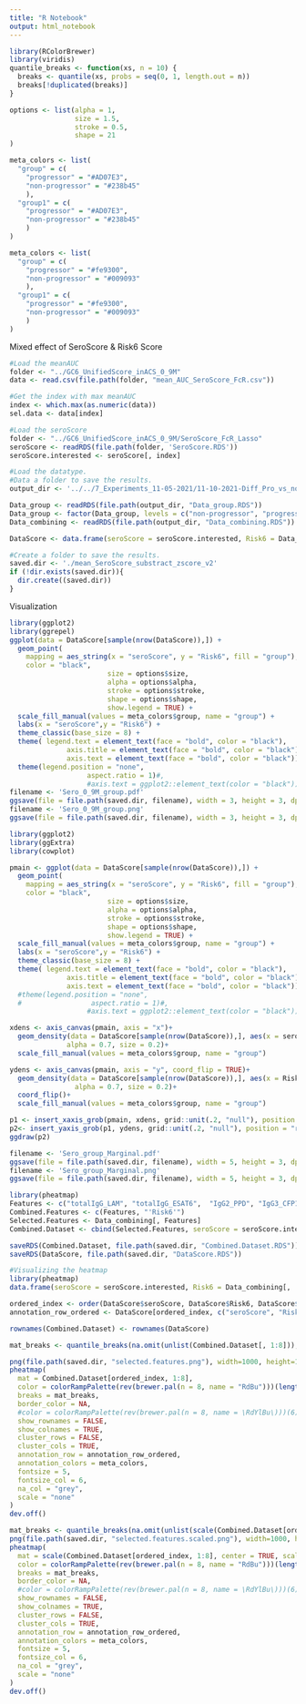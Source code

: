 ```yaml
---
title: "R Notebook"
output: html_notebook
---
```

```r
library(RColorBrewer)
library(viridis)
quantile_breaks <- function(xs, n = 10) {
  breaks <- quantile(xs, probs = seq(0, 1, length.out = n))
  breaks[!duplicated(breaks)]
}

options <- list(alpha = 1,
                size = 1.5,
                stroke = 0.5,
                shape = 21
)

meta_colors <- list(
  "group" = c(
    "progressor" = "#AD07E3",
    "non-progressor" = "#238b45"
    ),
  "group1" = c(
    "progressor" = "#AD07E3",
    "non-progressor" = "#238b45"
    )
)

meta_colors <- list(
  "group" = c(
    "progressor" = "#fe9300",
    "non-progressor" = "#009093"
    ),
  "group1" = c(
    "progressor" = "#fe9300",
    "non-progressor" = "#009093"
    )
)
```

Mixed effect of SeroScore & Risk6 Score
```r
#Load the meanAUC
folder <- "../GC6_UnifiedScore_inACS_0_9M"
data <- read.csv(file.path(folder, "mean_AUC_SeroScore_FcR.csv"))

#Get the index with max meanAUC
index <- which.max(as.numeric(data))
sel.data <- data[index]
```


```r
#Load the seroScore
folder <- "../GC6_UnifiedScore_inACS_0_9M/SeroScore_FcR_Lasso"
seroScore <- readRDS(file.path(folder, 'SeroScore.RDS'))
seroScore.interested <- seroScore[, index]

#Load the datatype.
#Data a folder to save the results.
output_dir <- '../../7_Experiments_11-05-2021/11-10-2021-Diff_Pro_vs_nonPro_0_9M_risk6score_FcR/Progressor_9months'

Data_group <- readRDS(file.path(output_dir, "Data_group.RDS"))
Data_group <- factor(Data_group, levels = c("non-progressor", "progressor"))
Data_combining <- readRDS(file.path(output_dir, "Data_combining.RDS"))

DataScore <- data.frame(seroScore = seroScore.interested, Risk6 = Data_combining[, 'Risk6'], FCR3B_PPD = Data_combining[, 'FcgR3B_PPD'], group = Data_group)
```


```r
#Create a folder to save the results.
saved.dir <- './mean_SeroScore_substract_zscore_v2'
if (!dir.exists(saved.dir)){
  dir.create((saved.dir))
}
```

Visualization
```r
library(ggplot2)
library(ggrepel)
ggplot(data = DataScore[sample(nrow(DataScore)),]) +
  geom_point(
    mapping = aes_string(x = "seroScore", y = "Risk6", fill = "group"),
    color = "black",
                        size = options$size,
                        alpha = options$alpha,
                        stroke = options$stroke,
                        shape = options$shape,
                        show.legend = TRUE) +
  scale_fill_manual(values = meta_colors$group, name = "group") +
  labs(x = "seroScore",y = "Risk6") +
  theme_classic(base_size = 8) +
  theme( legend.text = element_text(face = "bold", color = "black"),
              axis.title = element_text(face = "bold", color = "black"),
              axis.text = element_text(face = "bold", color = "black")) +
  theme(legend.position = "none",
                   aspect.ratio = 1)#,
                   #axis.text = ggplot2::element_text(color = "black"))
filename <- 'Sero_0_9M_group.pdf'
ggsave(file = file.path(saved.dir, filename), width = 3, height = 3, dpi = 300)
filename <- 'Sero_0_9M_group.png'
ggsave(file = file.path(saved.dir, filename), width = 3, height = 3, dpi = 300)
```

```r
library(ggplot2)
library(ggExtra)
library(cowplot)

pmain <- ggplot(data = DataScore[sample(nrow(DataScore)),]) +
  geom_point(
    mapping = aes_string(x = "seroScore", y = "Risk6", fill = "group"),
    color = "black",
                        size = options$size,
                        alpha = options$alpha,
                        stroke = options$stroke,
                        shape = options$shape,
                        show.legend = TRUE) +
  scale_fill_manual(values = meta_colors$group, name = "group") +
  labs(x = "seroScore",y = "Risk6") +
  theme_classic(base_size = 8) +
  theme( legend.text = element_text(face = "bold", color = "black"),
              axis.title = element_text(face = "bold", color = "black"),
              axis.text = element_text(face = "bold", color = "black")) #+
  #theme(legend.position = "none",
  #                 aspect.ratio = 1)#,
                   #axis.text = ggplot2::element_text(color = "black"))

xdens <- axis_canvas(pmain, axis = "x")+
  geom_density(data = DataScore[sample(nrow(DataScore)),], aes(x = seroScore, fill = group),
              alpha = 0.7, size = 0.2)+
  scale_fill_manual(values = meta_colors$group, name = "group")

ydens <- axis_canvas(pmain, axis = "y", coord_flip = TRUE)+
  geom_density(data = DataScore[sample(nrow(DataScore)),], aes(x = Risk6, fill = group),
                alpha = 0.7, size = 0.2)+
  coord_flip()+
  scale_fill_manual(values = meta_colors$group, name = "group")

p1 <- insert_xaxis_grob(pmain, xdens, grid::unit(.2, "null"), position = "top")
p2<- insert_yaxis_grob(p1, ydens, grid::unit(.2, "null"), position = "right")
ggdraw(p2)

filename <- 'Sero_group_Marginal.pdf'
ggsave(file = file.path(saved.dir, filename), width = 5, height = 3, dpi = 300)
filename <- 'Sero_group_Marginal.png'
ggsave(file = file.path(saved.dir, filename), width = 5, height = 3, dpi = 300)
```

```r
library(pheatmap)
Features <- c("totalIgG_LAM", "totalIgG_ESAT6",  "IgG2_PPD", "IgG3_CFP10",  "IgG3_ESAT6",  "IgA1_PPD",  "IgA1_Hspx",  "IgM_Ag85")
Combined.Features <- c(Features, "'Risk6'")
Selected.Features <- Data_combining[, Features]
Combined.Dataset <- cbind(Selected.Features, seroScore = seroScore.interested)

saveRDS(Combined.Dataset, file.path(saved.dir, "Combined.Dataset.RDS"))
saveRDS(DataScore, file.path(saved.dir, "DataScore.RDS"))
```

```r
#Visualizing the heatmap 
library(pheatmap)
data.frame(seroScore = seroScore.interested, Risk6 = Data_combining[, 'Risk6'], FCR3B_PPD = Data_combining[, 'FcgR3B_PPD'], group = Data_group)

ordered_index <- order(DataScore$seroScore, DataScore$Risk6, DataScore$group)
annotation_row_ordered <- DataScore[ordered_index, c("seroScore", "Risk6", "group")]

rownames(Combined.Dataset) <- rownames(DataScore)

mat_breaks <- quantile_breaks(na.omit(unlist(Combined.Dataset[, 1:8])), n = 100)

png(file.path(saved.dir, "selected.features.png"), width=1000, height=1500, res = 300)
pheatmap(
  mat = Combined.Dataset[ordered_index, 1:8],
  color = colorRampPalette(rev(brewer.pal(n = 8, name = "RdBu")))(length(mat_breaks) - 1),
  breaks = mat_breaks,
  border_color = NA,
  #color = colorRampPalette(rev(brewer.pal(n = 8, name = \RdYlBu\)))(6),
  show_rownames = FALSE,
  show_colnames = TRUE,
  cluster_rows = FALSE,
  cluster_cols = TRUE,
  annotation_row = annotation_row_ordered,
  annotation_colors = meta_colors,
  fontsize = 5,
  fontsize_col = 6,
  na_col = "grey",
  scale = "none"
)
dev.off()
```


```r
mat_breaks <- quantile_breaks(na.omit(unlist(scale(Combined.Dataset[ordered_index, 1:8], center = TRUE, scale = TRUE))), n = 100)
png(file.path(saved.dir, "selected.features.scaled.png"), width=1000, height=1500, res = 300)
pheatmap(
  mat = scale(Combined.Dataset[ordered_index, 1:8], center = TRUE, scale = TRUE),
  color = colorRampPalette(rev(brewer.pal(n = 8, name = "RdBu")))(length(mat_breaks) - 1),
  breaks = mat_breaks,
  border_color = NA,
  #color = colorRampPalette(rev(brewer.pal(n = 8, name = \RdYlBu\)))(6),
  show_rownames = FALSE,
  show_colnames = TRUE,
  cluster_rows = FALSE,
  cluster_cols = TRUE,
  annotation_row = annotation_row_ordered,
  annotation_colors = meta_colors,
  fontsize = 5,
  fontsize_col = 6,
  na_col = "grey",
  scale = "none"
)
dev.off()

```
